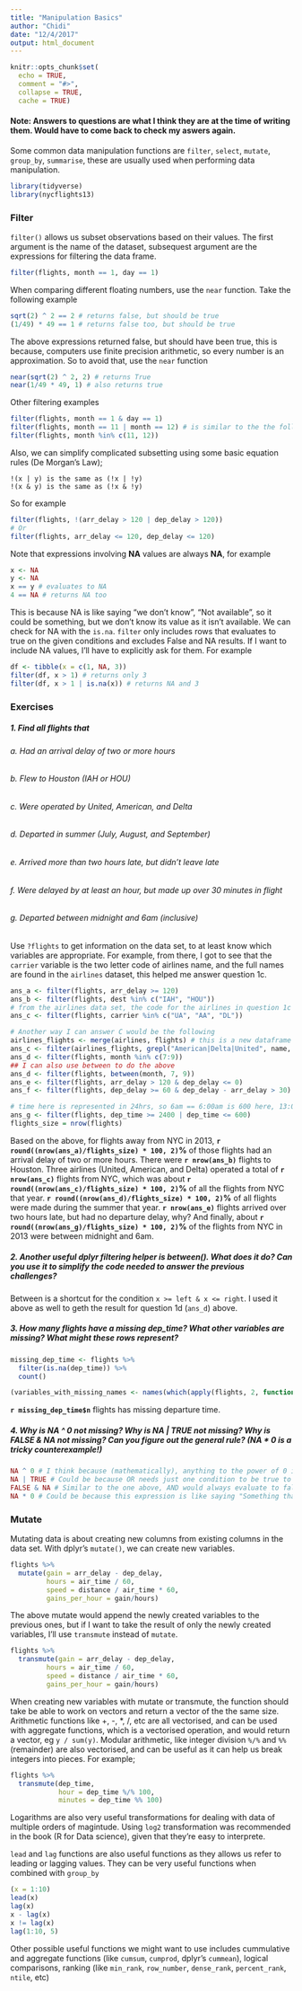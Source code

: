 ```yaml
---
title: "Manipulation Basics"
author: "Chidi"
date: "12/4/2017"
output: html_document
---
```


```r
knitr::opts_chunk$set(
  echo = TRUE,
  comment = "#>",
  collapse = TRUE,
  cache = TRUE)
```

#### Note: Answers to questions are what I think they are at the time of writing them. Would have to come back to check my aswers again. 

Some common data manipulation functions are `filter`, `select`, `mutate`, `group_by`, `summarise`, these are usually used when performing data manipulation.  

```r
library(tidyverse)
library(nycflights13)
```

### Filter  

`filter()` allows us subset observations based on their values. The first argument is the name of the dataset, subsequest argument are the expressions for filtering the data frame. 

```r
filter(flights, month == 1, day == 1)
```

When comparing different floating numbers, use the `near` function. Take the following example  

```r
sqrt(2) ^ 2 == 2 # returns false, but should be true 
(1/49) * 49 == 1 # returns false too, but should be true
```
The above expressions returned false, but should have been true, this is because, computers use finite precision arithmetic, so every number is an approximation. So to avoid that, use the `near` function   

```r
near(sqrt(2) ^ 2, 2) # returns True
near(1/49 * 49, 1) # also returns true
```

Other filtering examples  

```r
filter(flights, month == 1 & day == 1)
filter(flights, month == 11 | month == 12) # is similar to the the following below
filter(flights, month %in% c(11, 12)) 
```

Also, we can simplify complicated subsetting using some basic equation rules (De Morgan's Law); 

```
!(x | y) is the same as (!x | !y)
!(x & y) is the same as (!x & !y)
```

So for example  
```r
filter(flights, !(arr_delay > 120 | dep_delay > 120)) 
# Or
filter(flights, arr_delay <= 120, dep_delay <= 120)
```

Note that expressions involving **NA** values are always **NA**, for example  

```r
x <- NA
y <- NA
x == y # evaluates to NA
4 == NA # returns NA too
```
This is because NA is like saying "we don't know", "Not available", so it could be something, but we don't know its value as it isn't available.  We can check for NA with the `is.na`.  `filter` only includes rows that evaluates to true on the given conditions and excludes False and NA results. If I want to include NA values, I'll have to explicitly ask for them. For example  

```r
df <- tibble(x = c(1, NA, 3))
filter(df, x > 1) # returns only 3
filter(df, x > 1 | is.na(x)) # returns NA and 3
```


### Exercises  

##### 1. Find all flights that
###### a. Had an arrival delay of two or more hours
###### b. Flew to Houston (IAH or HOU)
###### c. Were operated by United, American, and Delta
###### d. Departed in summer (July, August, and September)
###### e. Arrived more than two hours late, but didn’t leave late
###### f. Were delayed by at least an hour, but made up over 30 minutes in flight
###### g. Departed between midnight and 6am (inclusive)  

Use `?flights` to get information on the data set, to at least know which variables are appropriate. For example, from there, I got to see that the `carrier` variable is the two letter code of airlines name, and the full names are found in the `airlines` dataset, this helped me answer question 1c.  

```r
ans_a <- filter(flights, arr_delay >= 120)
ans_b <- filter(flights, dest %in% c("IAH", "HOU"))
# from the airlines data set, the code for the airlines in question 1c are UA, AA, and DL. 
ans_c <- filter(flights, carrier %in% c("UA", "AA", "DL"))

# Another way I can answer C would be the following
airlines_flights <- merge(airlines, flights) # this is a new dataframe with all unique variables in both datasets, from there I have the names in the question
ans_c <- filter(airlines_flights, grepl("American|Delta|United", name, ignore.case = TRUE))
ans_d <- filter(flights, month %in% c(7:9)) 
## I can also use between to do the above
ans_d <- filter(flights, between(month, 7, 9))
ans_e <- filter(flights, arr_delay > 120 & dep_delay <= 0)
ans_f <- filter(flights, dep_delay >= 60 & dep_delay - arr_delay > 30)

# time here is represented in 24hrs, so 6am == 6:00am is 600 here, 13:00 is 1300, etc
ans_g <- filter(flights, dep_time >= 2400 | dep_time <= 600)
flights_size = nrow(flights)
```

Based on the above, for flights away from NYC in 2013, **`r round((nrow(ans_a)/flights_size) * 100, 2)`%**  of those flights had an arrival delay of two or more hours. There were **`r nrow(ans_b)`** flights to Houston. Three airlines (United, American, and Delta) operated a total of **`r nrow(ans_c)`** flights from NYC, which was about **`r round((nrow(ans_c)/flights_size) * 100, 2)`%** of all the flights from NYC that year. 
**`r round((nrow(ans_d)/flights_size) * 100, 2)`%** of all flights were made during the summer that year. **`r nrow(ans_e)`** flights arrived over two hours late, but had no departure delay, why? And finally, about **`r round((nrow(ans_g)/flights_size) * 100, 2)`%** of the flights from NYC in 2013 were between midnight and 6am.  

##### 2. Another useful dplyr filtering helper is between(). What does it do? Can you use it to simplify the code needed to answer the previous challenges?  

Between is a shortcut for the condition `x >= left & x <= right`. I used it above as well to geth the result for question 1d (`ans_d`) above.  

##### 3. How many flights have a missing dep_time? What other variables are missing? What might these rows represent? 

```r
missing_dep_time <- flights %>%
  filter(is.na(dep_time)) %>%
  count()

(variables_with_missing_names <- names(which(apply(flights, 2, function(x) any(is.na(x))))))
```

**`r missing_dep_time$n`** flights has missing departure time. 

##### 4. Why is NA ^ 0 not missing? Why is NA | TRUE not missing? Why is FALSE & NA not missing? Can you figure out the general rule? (NA * 0 is a tricky counterexample!)

```r
NA ^ 0 # I think because (mathematically), anything to the power of 0 is always 1
NA | TRUE # Could be because OR needs just one condition to be true to evaluate to true
FALSE & NA # Similar to the one above, AND would always evaluate to false given at least one false expression
NA * 0 # Could be because this expression is like saying "Something thats not available zero times", which should result to "something thats not available". Thats my logical answer for this one, may not be completely right. 
```


### Mutate  

Mutating data is about creating new columns from existing columns in the data set. With dplyr's `mutate()`, we can create new variables.  

```r
flights %>% 
  mutate(gain = arr_delay - dep_delay,
         hours = air_time / 60,
         speed = distance / air_time * 60,
         gains_per_hour = gain/hours)
```

The above mutate would append the newly created variables to the previous ones, but if I want to take the result of only the newly created variables, I'll use `transmute` instead of `mutate`.  

```r
flights %>% 
  transmute(gain = arr_delay - dep_delay,
         hours = air_time / 60,
         speed = distance / air_time * 60,
         gains_per_hour = gain/hours)
```

When creating new variables with mutate or transmute, the function should take be able to work on vectors and return a vector of the the same size. Arithmetic functions like +, -, *, /, etc are all vectorised, and can be used with aggregate functions, which is a vectorised operation, and would return a vector, eg `y / sum(y)`. Modular arithmetic, like integer division `%/%` and `%%` (remainder) are also vectorised, and can be useful as it can help us break integers into pieces. For example;

```r
flights %>%
  transmute(dep_time,
            hour = dep_time %/% 100,
            minutes = dep_time %% 100)
```

Logarithms are also very useful transformations for dealing with data of multiple orders of magintude. Using `log2` transformation was recommended in the book (R for Data science), given that they're easy to interprete. 

`lead` and `lag` functions are also useful functions as they allows us refer to leading or lagging values. They can be very useful functions when combined with `group_by`

```r
(x = 1:10)
lead(x)
lag(x)
x - lag(x)
x != lag(x)
lag(1:10, 5)
```

Other possible useful functions we might want to use includes cummulative and aggregate functions (like `cumsum`, `cumprod`, dplyr's `cummean`), logical comparisons, ranking (like `min_rank`, `row_number`, `dense_rank`, `percent_rank`, `ntile`, etc)
